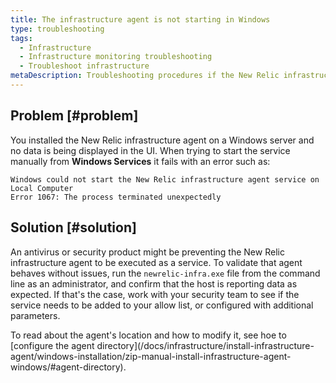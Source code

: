 ```yaml
---
title: The infrastructure agent is not starting in Windows
type: troubleshooting
tags:
  - Infrastructure
  - Infrastructure monitoring troubleshooting
  - Troubleshoot infrastructure
metaDescription: Troubleshooting procedures if the New Relic infrastructure agent is not starting in Windows.
---
```


## Problem [#problem]

You installed the New Relic infrastructure agent on a Windows server and no data is being displayed in the UI.
When trying to start the service manually from **Windows Services** it fails with an error such as:

```
Windows could not start the New Relic infrastructure agent service on Local Computer
Error 1067: The process terminated unexpectedly
```

## Solution [#solution]

An antivirus or security product might be preventing the New Relic infrastructure agent to be executed as a service.
To validate that agent behaves without issues, run the `newrelic-infra.exe` file from the command line as an administrator, and confirm that the host is reporting data as expected. If that's the case, work with your security team to see if the service needs to be added to your allow list, or configured with additional parameters.

<Callout variant="important">
  To read about the agent's location and how to modify it, see hoe to [configure the agent directory](/docs/infrastructure/install-infrastructure-agent/windows-installation/zip-manual-install-infrastructure-agent-windows/#agent-directory).
</Callout>
